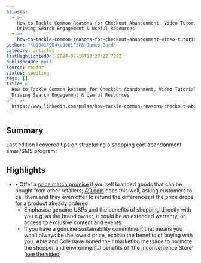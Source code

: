 ```yaml
---
aliases:
  - >-
    How to Tackle Common Reasons for Checkout Abandonment, Video Tutorial on
    Driving Search Engagement & Useful Resources
  - >-
    how-to-tackle-common-reasons-for-checkout-abandonment-video-tutorial-on-driving-search-engagement-&-useful-resources
author: "\U0001F9D4\U0001F3FB James Gurd"
category: articles
lastHighlightedOn: 2024-07-10T13:20:22.728Z
publishedOn: null
source: reader
status: seedling
tags: []
title: >-
  How to Tackle Common Reasons for Checkout Abandonment, Video Tutorial on
  Driving Search Engagement & Useful Resources
url: >-
  https://www.linkedin.com/pulse/how-tackle-common-reasons-checkout-abandonment-video-tutorial-gurd-ee6ce/
---
```

## Summary

Last edition I covered tips on structuring a shopping cart abandonment email/SMS program.

## Highlights

- • Offer a [price match promise](https://ao.com/help-and-advice/finance-and-savings/price-match-promise/) if you sell branded goods that can be bought from other retailers; [AO.com](http://AO.com) does this well, asking customers to call them and they even offer to refund the differences if the price drops for a product already ordered
  - Emphasise genuine USPs and the benefits of shopping directly with you e.g. as the brand owner, it could be an extended warranty, or access to exclusive content and events
  - If you have a genuine sustainability commitment that means you won’t always be the lowest price, explain the benefits of buying with you. Able and Cole have honed their marketing message to promote the shopper and environmental benefits of ‘the Inconvenience Store’ ([see the video](https://www.youtube.com/watch?v=zLmuLb8YMtc&t=2s)).
